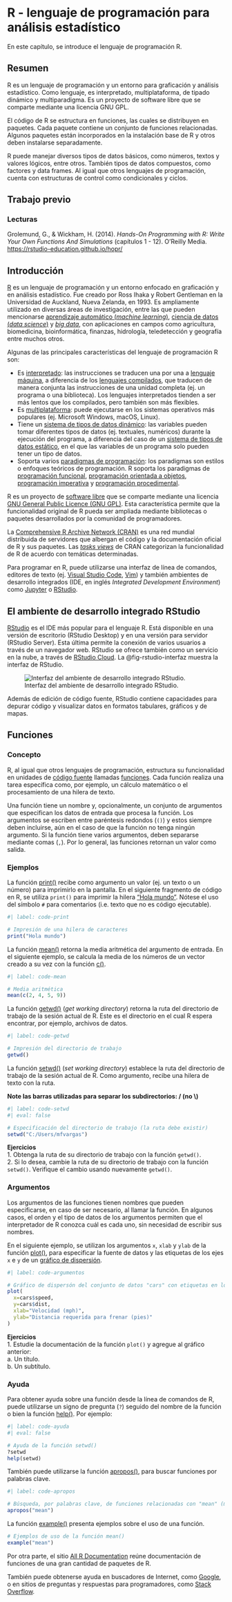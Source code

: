 # R - lenguaje de programación para análisis estadístico {#sec-pencom}
En este capítulo, se introduce el lenguaje de programación R.

## Resumen
R es un lenguaje de programación y un entorno para graficación y análisis estadístico. Como lenguaje, es interpretado, multiplataforma, de tipado dinámico y multiparadigma. Es un proyecto de software libre que se comparte mediante una licencia GNU GPL.

El código de R se estructura en funciones, las cuales se distribuyen en paquetes. Cada paquete contiene un conjunto de funciones relacionadas. Algunos paquetes están incorporados en la instalación base de R y otros deben instalarse separadamente.

R puede manejar diversos tipos de datos básicos, como números, textos y valores lógicos, entre otros. También tipos de datos compuestos, como factores y data frames. Al igual que otros lenguajes de programación, cuenta con estructuras de control como condicionales y ciclos.

## Trabajo previo

### Lecturas
Grolemund, G., & Wickham, H. (2014). *Hands-On Programming with R: Write Your Own Functions And Simulations* (capítulos 1 - 12). O'Reilly Media. <https://rstudio-education.github.io/hopr/>

## Introducción
[R](https://www.r-project.org/) es un lenguaje de programación y un entorno enfocado en graficación y en análisis estadístico. Fue creado por Ross Ihaka y Robert Gentleman en la Universidad de Auckland, Nueva Zelanda, en 1993. Es ampliamente utilizado en diversas áreas de investigación, entre las que pueden mencionarse [aprendizaje automático (*machine learning*)](https://es.wikipedia.org/wiki/Aprendizaje_autom%C3%A1tico), [ciencia de datos (*data science*)](https://es.wikipedia.org/wiki/Ciencia_de_datos) y [*big data*](https://es.wikipedia.org/wiki/Macrodatos), con aplicaciones en campos como agricultura, biomedicina, bioinformática, finanzas, hidrología, teledetección y geografía entre muchos otros. 

Algunas de las principales características del lenguaje de programación R son:

-   Es [interpretado](https://es.wikipedia.org/wiki/Int%C3%A9rprete_(inform%C3%A1tica)): las instrucciones se traducen una por una a [lenguaje máquina](https://es.wikipedia.org/wiki/Lenguaje_de_m%C3%A1quina), a diferencia de los [lenguajes compilados](https://es.wikipedia.org/wiki/Compilador), que traducen de manera conjunta las instrucciones de una unidad completa (ej. un programa o una biblioteca). Los lenguajes interpretados tienden a ser más lentos que los compilados, pero también son más flexibles.
-   Es [multiplataforma](https://es.wikipedia.org/wiki/Multiplataforma): puede ejecutarse en los sistemas operativos más populares (ej. Microsoft Windows, macOS, Linux).
-   Tiene un [sistema de tipos de datos dinámico](https://es.wikipedia.org/wiki/Tipado_din%C3%A1mico): las variables pueden tomar diferentes tipos de datos (ej. textuales, numéricos) durante la ejecución del programa, a diferencia del caso de un [sistema de tipos de datos estático](https://es.wikipedia.org/wiki/Sistema_de_tipos#Tipado_est%C3%A1tico), en el que las variables de un programa solo pueden tener un tipo de datos.
-   Soporta varios [paradigmas de programación](https://es.wikipedia.org/wiki/Paradigma_de_programaci%C3%B3n): los paradigmas son estilos o enfoques teóricos de programación. R soporta los paradigmas de [programación funcional](https://es.wikipedia.org/wiki/Programaci%C3%B3n_funcional), [programación orientada a objetos](https://es.wikipedia.org/wiki/Programaci%C3%B3n_orientada_a_objetos), [programación imperativa](https://es.wikipedia.org/wiki/Programaci%C3%B3n_imperativa) y [programación procedimental](https://es.wikipedia.org/wiki/Programaci%C3%B3n_por_procedimientos).

R es un proyecto de [software libre](https://es.wikipedia.org/wiki/Software_libre) que se comparte mediante una licencia [GNU General Public Licence (GNU GPL)](https://es.wikipedia.org/wiki/GNU_General_Public_License). Esta característica permite que la funcionalidad original de R pueda ser ampliada mediante bibliotecas o paquetes desarrollados por la comunidad de programadores.

La [Comprehensive R Archive Network (CRAN)](https://cran.r-project.org/) es una red mundial distribuida de servidores que albergan el código y la documentación oficial de R y sus paquetes. Las [*tasks views*](https://cran.r-project.org/web/views/) de CRAN categorizan la funcionalidad de R de acuerdo con temáticas determinadas.

Para programar en R, puede utilizarse una interfaz de línea de comandos, editores de texto (ej. [Visual Studio Code](https://code.visualstudio.com/), [Vim](https://www.vim.org/)) y también ambientes de desarrollo integrados (IDE, en inglés *Integrated Development Environment*) como [Jupyter](https://jupyter.org/) o [RStudio](https://rstudio.com/).

## El ambiente de desarrollo integrado RStudio
[RStudio](https://www.rstudio.com/) es el IDE más popular para el lenguaje R. Está disponible en una versión de escritorio (RStudio Desktop) y en una versión para servidor (RStudio Server). Esta última permite la conexión de varios usuarios a través de un navegador web. RStudio se ofrece también como un servicio en la nube, a través de [RStudio Cloud](https://www.rstudio.com/products/cloud/). La @fig-rstudio-interfaz muestra la interfaz de RStudio.

![Interfaz del ambiente de desarrollo integrado RStudio.](img/rstudio-interfaz.png){#fig-rstudio-interfaz .lightbox fig-alt="Interfaz del ambiente de desarrollo integrado RStudio" fig-align="center"}

Además de edición de código fuente, RStudio contiene capacidades para depurar código y visualizar datos en formatos tabulares, gráficos y de mapas.

## Funciones

### Concepto
R, al igual que otros lenguajes de programación, estructura su funcionalidad en unidades de [código fuente](https://es.wikipedia.org/wiki/C%C3%B3digo_fuente) llamadas [funciones](https://cran.r-project.org/doc/manuals/r-release/R-lang.html#Functions). Cada función realiza una tarea específica como, por ejemplo, un cálculo matemático o el procesamiento de una hilera de texto.

Una función tiene un nombre y, opcionalmente, un conjunto de argumentos que especifican los datos de entrada que procesa la función. Los argumentos se escriben entre paréntesis redondos (`()`) y estos siempre deben incluirse, aún en el caso de que la función no tenga ningún argumento. Si la función tiene varios argumentos, deben separarse mediante comas (`,`).  Por lo general, las funciones retornan un valor como salida. 

### Ejemplos
La función [print()](https://rdrr.io/r/base/print.html) recibe como argumento un valor (ej. un texto o un número) para imprimirlo en la pantalla. En el siguiente fragmento de código en R, se utiliza `print()` para imprimir la hilera ["Hola mundo"](https://es.wikipedia.org/wiki/Hola_mundo). Nótese el uso del símbolo `#` para comentarios (i.e. texto que no es código ejecutable).

```r
#| label: code-print

# Impresión de una hilera de caracteres
print("Hola mundo")
```

La función [mean()](https://rdrr.io/r/base/mean.html) retorna la media aritmética del argumento de entrada. En el siguiente ejemplo, se calcula la media de los números de un vector creado a su vez con la función [c()](https://rdrr.io/r/base/c.html).

```r
#| label: code-mean

# Media aritmética
mean(c(2, 4, 5, 9))
```

La función [getwd()](https://rdrr.io/r/base/getwd.html) (*get working directory*) retorna la ruta del directorio de trabajo de la sesión actual de R. Este es el directorio en el cual R espera encontrar, por ejemplo, archivos de datos.

```r
#| label: code-getwd

# Impresión del directorio de trabajo
getwd()
```

La función [setwd()](https://rdrr.io/r/base/getwd.html) (*set working directory*) establece la ruta del directorio de trabajo de la sesión actual de R. Como argumento, recibe una hilera de texto con la ruta.

**Note las barras utilizadas para separar los subdirectorios: / (no \\)**

```r
#| label: code-setwd
#| eval: false

# Especificación del directorio de trabajo (la ruta debe existir)
setwd("C:/Users/mfvargas")
```

**Ejercicios**  
1.  Obtenga la ruta de su directorio de trabajo con la función `getwd()`.\
2.  Si lo desea, cambie la ruta de su directorio de trabajo con la función `setwd()`. Verifique el cambio usando nuevamente `getwd()`.

### Argumentos
Los argumentos de las funciones tienen nombres que pueden especificarse, en caso de ser necesario, al llamar la función. En algunos casos, el orden y el tipo de datos de los argumentos permiten que el interpretador de R conozca cuál es cada uno, sin necesidad de escribir sus nombres.

En el siguiente ejemplo, se utilizan los argumentos `x`, `xlab` y `ylab` de la función [plot()](https://rdrr.io/r/graphics/plot.default.html), para especificar la fuente de datos y las etiquetas de los ejes `x` e `y` de un [gráfico de dispersión](https://es.wikipedia.org/wiki/Diagrama_de_dispersi%C3%B3n).

```r
#| label: code-argumentos

# Gráfico de dispersón del conjunto de datos "cars" con etiquetas en los ejes x e y
plot(
  x=cars$speed,
  y=cars$dist,
  xlab="Velocidad (mph)", 
  ylab="Distancia requerida para frenar (pies)"
)
```

**Ejercicios**  
1.  Estudie la documentación de la función `plot()` y agregue al gráfico anterior:  
    a.  Un título.  
    b.  Un subtítulo.

### Ayuda
Para obtener ayuda sobre una función desde la línea de comandos de R, puede utilizarse un signo de pregunta (`?`) seguido del nombre de la función o bien la función [help()](https://rdrr.io/r/utils/help.html). Por ejemplo:

```r
#| label: code-ayuda
#| eval: false

# Ayuda de la función setwd()
?setwd
help(setwd)
```

También puede utilizarse la función [apropos()](https://rdrr.io/r/utils/apropos.html), para buscar funciones por palabras clave.

```r
#| label: code-apropos

# Búsqueda, por palabras clave, de funciones relacionadas con "mean" (media aritmética). Note las comillas ("").
apropos("mean")
```

La función [example()](https://rdrr.io/r/utils/example.html) presenta ejemplos sobre el uso de una función.

```r
# Ejemplos de uso de la función mean()
example("mean")
```

Por otra parte, el sitio [All R Documentation](https://rdrr.io/r/) reúne documentación de funciones de una gran cantidad de paquetes de R. 

También puede obtenerse ayuda en buscadores de Internet, como [Google](https://www.google.com/), o en sitios de preguntas y respuestas para programadores, como [Stack Overflow](https://stackoverflow.com/).
